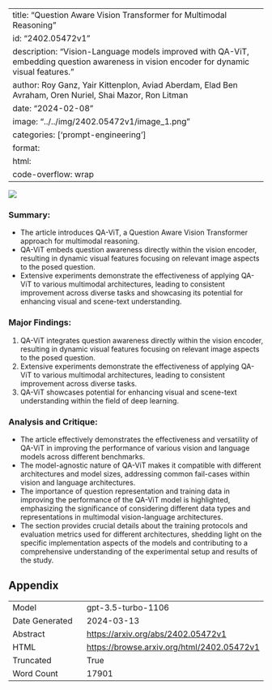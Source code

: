 
---
title: "Question Aware Vision Transformer for Multimodal Reasoning"
id: "2402.05472v1"
description: "Vision-Language models improved with QA-ViT, embedding question awareness in vision encoder for dynamic visual features."
author: Roy Ganz, Yair Kittenplon, Aviad Aberdam, Elad Ben Avraham, Oren Nuriel, Shai Mazor, Ron Litman
date: "2024-02-08"
image: "../../img/2402.05472v1/image_1.png"
categories: ['prompt-engineering']
format:
  html:
    code-overflow: wrap
---

![](../../img/2402.05472v1/image_1.png)

### Summary:
- The article introduces QA-ViT, a Question Aware Vision Transformer approach for multimodal reasoning.
- QA-ViT embeds question awareness directly within the vision encoder, resulting in dynamic visual features focusing on relevant image aspects to the posed question.
- Extensive experiments demonstrate the effectiveness of applying QA-ViT to various multimodal architectures, leading to consistent improvement across diverse tasks and showcasing its potential for enhancing visual and scene-text understanding.

### Major Findings:
1. QA-ViT integrates question awareness directly within the vision encoder, resulting in dynamic visual features focusing on relevant image aspects to the posed question.
2. Extensive experiments demonstrate the effectiveness of applying QA-ViT to various multimodal architectures, leading to consistent improvement across diverse tasks.
3. QA-ViT showcases potential for enhancing visual and scene-text understanding within the field of deep learning.

### Analysis and Critique:
- The article effectively demonstrates the effectiveness and versatility of QA-ViT in improving the performance of various vision and language models across different benchmarks.
- The model-agnostic nature of QA-ViT makes it compatible with different architectures and model sizes, addressing common fail-cases within vision and language architectures.
- The importance of question representation and training data in improving the performance of the QA-ViT model is highlighted, emphasizing the significance of considering different data types and representations in multimodal vision-language architectures.
- The section provides crucial details about the training protocols and evaluation metrics used for different architectures, shedding light on the specific implementation aspects of the models and contributing to a comprehensive understanding of the experimental setup and results of the study.

## Appendix

|          |          |
|----------|----------|
| Model     | gpt-3.5-turbo-1106       |
| Date Generated     | 2024-03-13       |
| Abstract | [https://arxiv.org/abs/2402.05472v1](https://arxiv.org/abs/2402.05472v1)        |
| HTML     | [https://browse.arxiv.org/html/2402.05472v1](https://browse.arxiv.org/html/2402.05472v1)       |
| Truncated       | True       |
| Word Count       | 17901       |
